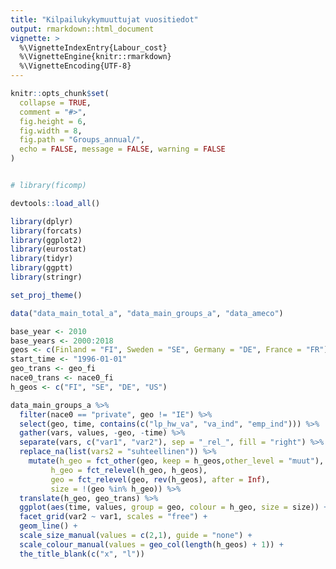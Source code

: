```yaml
---
title: "Kilpailukykymuuttujat vuositiedot"
output: rmarkdown::html_document
vignette: >
  %\VignetteIndexEntry{Labour_cost}
  %\VignetteEngine{knitr::rmarkdown}
  %\VignetteEncoding{UTF-8}
---
```


```r
knitr::opts_chunk$set(
  collapse = TRUE,
  comment = "#>", 
  fig.height = 6,
  fig.width = 8,
  fig.path = "Groups_annual/", 
  echo = FALSE, message = FALSE, warning = FALSE
)


# library(ficomp)

devtools::load_all()

library(dplyr)
library(forcats)
library(ggplot2)
library(eurostat)
library(tidyr)
library(ggptt)
library(stringr)

set_proj_theme()

data("data_main_total_a", "data_main_groups_a", "data_ameco")

base_year <- 2010
base_years <- 2000:2018
geos <- c(Finland = "FI", Sweden = "SE", Germany = "DE", France = "FR")
start_time <- "1996-01-01"
geo_trans <- geo_fi
nace0_trans <- nace0_fi
h_geos <- c("FI", "SE", "DE", "US")


```

```r

data_main_groups_a %>% 
  filter(nace0 == "private", geo != "IE") %>% 
  select(geo, time, contains(c("lp_hw_va", "va_ind", "emp_ind"))) %>% 
  gather(vars, values, -geo, -time) %>% 
  separate(vars, c("var1", "var2"), sep = "_rel_", fill = "right") %>% 
  replace_na(list(vars2 = "suhteellinen")) %>% 
    mutate(h_geo = fct_other(geo, keep = h_geos,other_level = "muut"),
         h_geo = fct_relevel(h_geo, h_geos),
         geo = fct_relevel(geo, rev(h_geos), after = Inf),
         size = !(geo %in% h_geo)) %>% 
  translate(h_geo, geo_trans) %>% 
  ggplot(aes(time, values, group = geo, colour = h_geo, size = size)) +
  facet_grid(var2 ~ var1, scales = "free") +
  geom_line() +
  scale_size_manual(values = c(2,1), guide = "none") +
  scale_colour_manual(values = geo_col(length(h_geos) + 1)) +
  the_title_blank(c("x", "l"))

```

